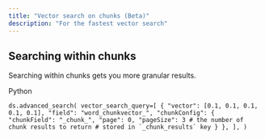 ```yaml
---
title: "Vector search on chunks (Beta)"
description: "For the fastest vector search"
---
```


## Searching within chunks

Searching within chunks gets you more granular results.

Python

`` ds.advanced_search(
    vector_search_query=[
        {
         "vector": [0.1, 0.1, 0.1, 0.1, 0.1],
         "field": "word_chunkvector_",
         "chunkConfig": {
             "chunkField": "_chunk_",
             "page": 0,
             "pageSize": 3
             # the number of chunk results to return
             # stored in `_chunk_results` key
         }
        },
    ],
)
 ``